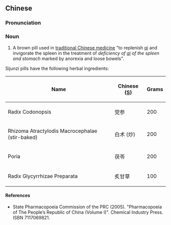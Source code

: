 ==Chinese==
{{zh-forms}}

===Pronunciation===
{{zh-pron
|m=sìjūnzǐ wán
|cat=n
}}

===Noun===
{{zh-noun}}

# A brown pill used in [[traditional Chinese medicine]] "to replenish [[qi]] and invigorate the spleen in the treatment of ''deficiency of [[qi]] of the spleen and stomach'' marked by anorexia and loose bowels".

Sijunzi pills have the following herbal ingredients:

{| class="wikitable sortable"
|-
!Name
!Chinese ([[Simplified Chinese|S]])
!Grams
|-
|Radix Codonopsis
|党参
| 200
|-
|Rhizoma Atractylodis Macrocephalae (stir-baked)
|白术 (炒)
| 200
|-
|Poria
|茯苓
| 200
|-
|Radix Glycyrrhizae Preparata
|炙甘草
| 100
|}

====References====
* State Pharmacopoeia Commission of the PRC (2005). "Pharmacopoeia of The People’s Republic of China (Volume I)". Chemical Industry Press. ISBN 7117069821.